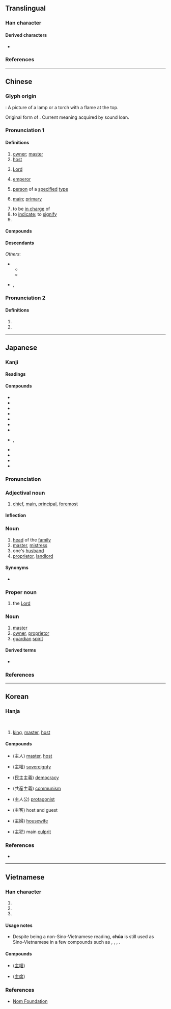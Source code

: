 {{also|王|玉|生|丰}}
{{character info}}
==Translingual==
{{stroke order|type=bw}}
{{stroke order|type=jbw}}
{{stroke order|type=animate}}

===Han character===
{{Han char|rn=3|rad=丶|as=04|sn=5|four=00104|canj=YG|ids=⿱丶王,⿱亠土}}

====Derived characters====
* {{l|mul|[[住]], [[往]], [[注]], [[拄]], [[妵]], [[㹥]], [[𡊲]], [[柱]], [[炷]], [[𤖸]], [[砫]], [[蛀]], [[紸]], [[註]], [[跓]], [[軴]], [[䝬]], [[鉒]], [[飳]], [[䪒]], [[駐]], [[黈]], [[殶]], [[迬]], [[宔]], [[𦭦]], [[疰]], [[罜]], [[䇠]], [[麈]]}}

===References===
{{Han ref|kx=0080.200|dkj=00100|dj=0163.010|hdz=10044.030|uh=4E3B}}

----

==Chinese==
{{zh-forms}}

===Glyph origin===
{{Han etym}}
{{liushu|p}} : A picture of a lamp or a torch with a flame at the top.

Original form of {{zh-l|*炷}}. Current meaning acquired by sound loan.

===Pronunciation 1===
{{zh-pron
|m=zhǔ,er=y
|m-s=zu3
|dg=җў2
|c=zyu2
|c-t=zi2
|g=jy3
|h=pfs=chú;gd=zu3
|j=zu2
|mb=cṳ̌
|md=ciō/cṳ̄
|mn=chú/zz:chí
|mn-t=zu2
|w=2tsr
|x=jy3
|mc=y
|oc=y
|cat=n,a,pn,v
}}

====Definitions====
{{zh-hanzi}}

# [[owner]]; [[master]]
# [[host]]
# {{lb|zh|Christianity|Islam}} [[Lord]]
# [[emperor]]
# {{lb|zh|colloquial|pejorative}} [[person]] of a [[specified]] [[type]]
# [[main]]; [[primary]]
#: {{zh-x|主要|main}}
# to be [[in charge]] of
# to [[indicate]]; to [[signify]]
# {{surname|zh}}

====Compounds====
{{zh-der|世主|主板|主辦|主筆|主幣|主編|主場|主持|主持人|主廚|主詞|主次|主從|主單位|主刀|主歌|主導|主調|主動|主動脈|主隊|主犯|主峰|主婦|主幹|主攻|主顧|主觀|主觀能動性|主觀唯心主義|主觀主義|主管|主婚|主機|主祭|主家|主見|主講|主將|主焦點|主角|主力|主流|主權|主兒|主人|主任|主題|主體|主席|主要|主頁|主義|主意|主音|主語|主張|主掌|主上|主事|主位|主使|主依|主修|主傅|主僕|主公|主刑|主名|主唱|主器|主因|主坐|主委|主嫌|主子|主客|主宰|主審|主帥|主座|主戰|主控|主播|主政|主教|主文|主日|主旨|主星|主根|主格|主母|主治|主法|主演|主父|主盟|主監|主稿|主簿|主線|主罰|主翁|主考|主脈|主腦|主腰|主臣|主菜|主計|主試|主謀|主議|主軸|主辯|主靜|主食|主麻|事主|人主|作主|借主|做主|債主|先主|內主|公主|原主|名主|君主|售主|喪主|嗣主|國主|團主|地主|天主|太主|夫主|失主|奧主|女主|宗主|家主|宿主|寄主|寨主|局主|屋主|幼主|店主|府主|座主|庵主|廟主|廢主|後主|得主|戶主|房主|故主|教主|施主|明主|昏主|易主|星主|木主|本主|東主|板主|業主|樁主|民主|火主|無主|爵主|牧主|物主|田主|盟主|真主|神主|祭主|窩主|縣主|翁主|聖主|背主|自主|船主|苦主|莊主|行主|觀主|誼主|謀主|財主|貨主|貴主|買主|賓主|賣主|車主|郎主|郡主|閣主|院主|隊主|雄主|雇主|霸主|領主|頭主|題主|顧主|飼主|點主|齋主|教權主義|禁慾主義|浪漫主義|主佛}}

====Descendants====
{{CJKV||しゅ|주|chủ}}
''Others'':
* {{desc|tai-pro|*ɕɤwᶜ||master|bor=1}}
** {{desc|lo|ເຈົ້າ||lord, master, owner}}
** {{desc|th|เจ้า||lord, master, owner}}
* {{desc|vi|bor=1|-}} {{vi-l|chúa|主|retired father of a king}}, {{vi-l|Chúa|主|Lord}}

===Pronunciation 2===
{{zh-pron
|m=zhù
|c=
|h=pfs=
|md=
|mn=
|w=
|mc=
|oc=
|cat=cls
}}

====Definitions====
{{zh-hanzi}}

# {{zh-classifier|[[event]]s}}
# {{zh-alt-form|注|to [[pour]] into}}

----

==Japanese==

===Kanji===
{{ja-kanji|grade=3|rs=丶04}}

====Readings====
{{ja-readings
|goon=す
|kanon=しゅ
|kun=あるじ-, おも-, ぬし-
}}

====Compounds====
* {{ja-r|主%格|しゅ%かく}}
* {{ja-r|主%観|しゅ%かん}}
* {{ja-r|主%義|しゅ%ぎ}}
* {{ja-r|主%権|しゅ%けん}}
* {{ja-r|主%権%在%民|しゅ%けん%ざい%みん}}
* {{ja-r|主%語|しゅ%ご}}
* {{ja-r|主%宰|しゅ%さい}}
* {{ja-r|主%従|しゅ%じゅう}}, {{ja-r|主%従|しゅう%じゅう}}
* {{ja-r|主%食|しゅ%しょく}}
* {{ja-r|主%体|しゅ%たい}}
* {{ja-r|主%犯|しゅ%はん}}
* {{ja-r|主%要|しゅ%よう}}

===Pronunciation===
{{ja-pron|y=k|あるじ|acc=1|acc_ref=SMK2}}
{{ja-pron|y=k|おも|acc=1|acc_ref=SMK2}}
{{ja-pron|y=k|ぬし|acc=1|acc_ref=SMK2}}

===Adjectival noun===
{{ja-adj|infl=な|おも}}

# [[chief]], [[main]], [[principal]], [[foremost]]

====Inflection====
{{ja-na|おも}}

===Noun===
{{ja-noun|しゅ}}

# [[head]] of the [[family]]
# [[master]], [[mistress]]
# one's [[husband]]
# [[proprietor]], [[landlord]]

====Synonyms====
* {{ja-r|主%人|しゅ%じん}}

===Proper noun===
{{ja-pos|proper|しゅ}}

# the [[Lord]]
#:{{ja-usex|'''主'''の兄%弟ヤコブ|'''^しゅ''' の きょう%だい ^ヤコブ|James, brother of the Lord}}

===Noun===
{{ja-noun|ぬし}}

# [[master]]
# [[owner]], [[proprietor]]
# [[guardian]] [[spirit]]

====Derived terms====
* {{ja-r|御%主|お%ぬし}}

===References===
<references/>

{{topics|ja|God|sort=しゅ}}

----

==Korean==

===Hanja===
{{ko-hanja|임금|주}}<br>
{{ko-hanja|주인|주}}

# [[king]], [[master]], [[host]]

====Compounds====
* {{l|ko|주인}}(主人) [[master]], [[host]]
* {{l|ko|주권}}(主權) [[sovereignty]]
* {{l|ko|민주주의}}(民主主義) [[democracy]]
* {{l|ko|공산주의}}(共産主義) [[communism]]
* {{l|ko|주인공}}(主人公) [[protagonist]]
* {{l|ko|주객}}(主客) host and guest
* {{l|ko|주부}}(主婦) [[housewife]]
* {{l|ko|주범}}(主犯) main [[culprit]]

===References===
* {{Hanja ref|nav=11557}}

----

==Vietnamese==

===Han character===
{{vi-readings|reading=[[chủ]], [[chúa]]|rs=丶04}}

# {{han tu form of|chủ|[[owner]]}}
# {{Nom form of|chúa|retired father of a king}}
# {{Nom form of|Chúa|[[God]]; [[Christ]]; [[Lord]]}}

====Usage notes====
* Despite being a non-Sino-Vietnamese reading, '''chúa''' is still used as Sino-Vietnamese in a few compounds such as {{m|vi|công chúa}}, {{m|vi|quận chúa}}, {{m|vi|lãnh chúa}}, {{m|vi|Thiên Chúa}}.

====Compounds====
* {{l|vi|chủ quyền}} ([[主權]])
* {{l|vi|chủ tịch}} ([[主席]])

===References===
* [http://nomfoundation.org/common/nom_details.php?codepoint=4e3b Nom Foundation]